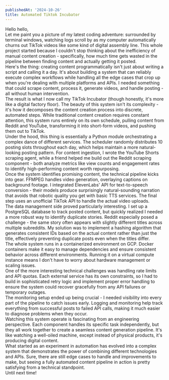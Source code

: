 ```yaml
---
publishedAt: '2024-10-26'
title: Automated Tiktok Incubator
---
```

Hello hello,
<br/>
Let me paint you a picture of my latest coding adventure: surrounded by terminal windows, watching logs scroll by as my computer automatically churns out TikTok videos like some kind of digital assembly line. This whole project started because I couldn't stop thinking about the inefficiency of manual content creation - specifically, how much time gets wasted in the pipeline between finding content and actually getting it posted.
<br/>
Here's the thing: creating content programmatically isn't just about writing a script and calling it a day. It's about building a system that can reliably execute complex workflows while handling all the edge cases that crop up when you're dealing with multiple platforms and APIs. I needed something that could scrape content, process it, generate videos, and handle posting - all without human intervention.
<br/>
The result is what I now call my TikTok Incubator (though honestly, it's more like a digital factory floor). The beauty of this system isn't its complexity - it's how it decomposes the content creation process into discrete, automated steps. While traditional content creation requires constant attention, this system runs entirely on its own schedule, pulling content from Reddit and YouTube, transforming it into short-form videos, and pushing them out to TikTok.
<br/>
Under the hood, this thing is essentially a Python module orchestrating a complex dance of different services. The scheduler randomly distributes 10 posting slots throughout each day, which helps maintain a more natural-looking posting pattern. For content ingestion, I wrote the YouTube Shorts scraping agent, while a friend helped me build out the Reddit scraping component - both analyze metrics like view counts and engagement rates to identify high-performing content worth repurposing.
<br/>
Once the system identifies promising content, the technical pipeline kicks into gear. FFMPEG handles video generation, overlaying captions on background footage. I integrated ElevenLabs' API for text-to-speech conversion - their models produce surprisingly natural-sounding narration that avoids that robotic quality you get with basic TTS services. The final step uses an unofficial TikTok API to handle the actual video uploads.
<br/>
The data management side proved particularly interesting. I set up a PostgreSQL database to track posted content, but quickly realized I needed a more robust way to identify duplicate stories. Reddit especially posed a challenge - the same story often appears with slightly different titles across multiple subreddits. My solution was to implement a hashing algorithm that generates consistent IDs based on the actual content rather than just the title, effectively preventing duplicate posts even when the titles differ.
<br/>
The whole system runs in a containerized environment on GCP. Docker containers make it easy to manage dependencies and ensure consistent behavior across different environments. Running it on a virtual compute instance means I don't have to worry about hardware management or scaling issues.
<br/>
One of the more interesting technical challenges was handling rate limits and API quotas. Each external service has its own constraints, so I had to build in sophisticated retry logic and implement proper error handling to ensure the system could recover gracefully from any API failures or temporary outages.
<br/>
The monitoring setup ended up being crucial - I needed visibility into every part of the pipeline to catch issues early. Logging and monitoring help track everything from successful posts to failed API calls, making it much easier to diagnose problems when they occur.
<br/>
Watching this system operate is fascinating from an engineering perspective. Each component handles its specific task independently, but they all work together to create a seamless content generation pipeline. It's like watching a well-oiled machine, except instead of physical products, it's producing digital content.
<br/>
What started as an experiment in automation has evolved into a complex system that demonstrates the power of combining different technologies and APIs. Sure, there are still edge cases to handle and improvements to make, but seeing a fully automated content pipeline in action is pretty satisfying from a technical standpoint.
<br/>
Until next time!